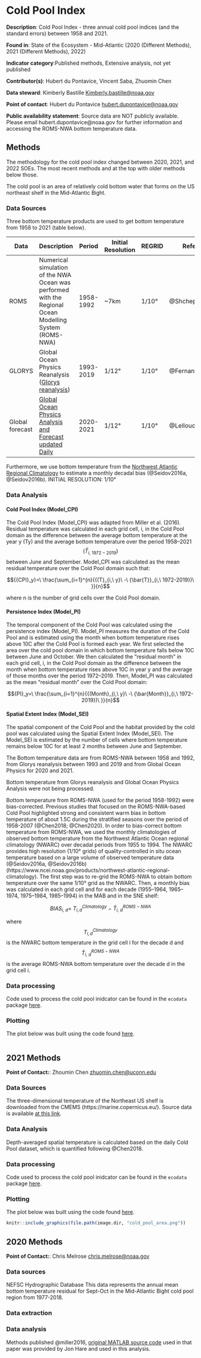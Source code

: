 # Cold Pool Index

**Description**: Cold Pool Index - three annual cold pool indices (and the standard errors) between 1958 and 2021. 

**Found in**: State of the Ecosystem - Mid-Atlantic (2020 (Different Methods), 2021 (Different Methods), 2022)

**Indicator category**:Published methods, Extensive analysis, not yet published

**Contributor(s)**: Hubert du Pontavice, Vincent Saba, Zhuomin Chen
  
**Data steward**: Kimberly Bastille <Kimberly.bastille@noaa.gov>
  
**Point of contact**: Hubert du Pontavice <hubert.dupontavice@noaa.gov>
  
**Public availability statement**: Source data are NOT publicly available. Please email hubert.dupontavice@noaa.gov for further information and accessing the ROMS-NWA bottom temperature data.

## Methods
The methodology for the cold pool index changed between 2020, 2021, and 2022 SOEs. The most recent methods and at the top with older methods below those.


The cold pool is an area of relatively cold bottom water that forms on the US northeast shelf in the Mid-Atlantic Bight.


### Data Sources
Three bottom temperature products are used to get bottom temperature from 1958 to 2021 (table below). 

| Data            | Description          |Period | Initial Resolution | REGRID | Reference              |
|-----------------|----------------------|-------|--------------------|--------|------------------------|
| ROMS | Numerical simulation of the NWA Ocean was performed with the Regional Ocean Modelling System (ROMS-NWA) | 1958-1992 | ~7km | 1/10° | @Shchepetkin2005 |
| GLORYS | Global Ocean Physics Reanalysis ([Glorys reanalysis](https://resources.marine.copernicus.eu/product-detail/GLOBAL_REANALYSIS_PHY_001_030/INFORMATION)) | 1993-2019 | 1/12° | 1/10° | @Fernandez2018 |
| Global forecast | [Global Ocean Physics Analysis and Forecast updated Daily](https://resources.marine.copernicus.eu/product-detail/GLOBAL_ANALYSIS_FORECAST_PHY_001_024/INFORMATION)| 2020-2021 |  1/12° | 1/10° | @Lellouche2018 |

Furthermore, we use bottom temperature from the [Northwest Atlantic Regional Climatology](https://www.ncei.noaa.gov/products/northwest-atlantic-regional-climatology) to estimate a monthly decadal bias (@Seidov2016a, @Seidov2016b).
INITIAL RESOLUTION: 1/10°


### Data Analysis

#### Cold Pool Index (Model_CPI)

The Cold Pool Index (Model_CPI) was adapted from Miller et al. (2016). Residual temperature was calculated in each grid cell, i, in the Cold Pool domain as the difference between the average bottom temperature at the year y (Ty) and the average bottom temperature over the period 1958–2021 $$({\bar{T}}_{i,\ 1972-2019})$$ between June and September. Model_CPI was calculated as the mean residual temperature over the Cold Pool domain such that:



$${{CPI}_y}=\ \frac{\sum_{i=1}^{n}{{(T}_{i,\ y}\ -\ {\bar{T}}_{i,\ 1972-2019})\ }}{n}$$





where n is the number of grid cells over the Cold Pool domain.

#### Persistence Index (Model_PI)

The temporal component of the Cold Pool was calculated using the persistence index (Model_PI). Model_PI measures the duration of the Cold Pool and is estimated using the month when bottom temperature rises above 10C after the Cold Pool is formed each year. We first selected the area over the cold pool domain in which bottom temperature falls below 10C between June and October. We then calculated the “residual month” in each grid cell, i, in the Cold Pool domain as the difference between the month when bottom temperature rises above 10C in year y and the average of those months over the period 1972–2019. Then, Model_PI was calculated as the mean “residual month” over the Cold Pool domain:


$${PI}_y=\ \frac{\sum_{i=1}^{n}{{(Month}_{i,\ y}\ -\ {\bar{Month}}_{i,\ 1972-2019})\ }}{n}$$


#### Spatial Extent Index (Model_SEI)

The spatial component of the Cold Pool and the habitat provided by the cold pool was calculated using the Spatial Extent Index (Model_SEI). The Model_SEI is estimated by the number of cells where bottom temperature remains below 10C for at least 2 months between June and September. 

The Bottom temperature data are from ROMS-NWA between 1958 and 1992, from Glorys reanalysis between 1993 and 2019 and from Global Ocean Physics for 2020 and 2021.

Bottom temperature from Glorys reanalysis and Global Ocean Physics Analysis were not being processed. 

Bottom temperature from ROMS-NWA (used for the period 1958-1992) were bias-corrected. Previous studies that focused on the ROMS-NWA-based Cold Pool highlighted strong and consistent warm bias in bottom temperature of about 1.5C during the stratified seasons over the period of 1958-2007 (@Chen2018; @Chen2020). In order to bias-correct bottom temperature from ROMS-NWA, we used the monthly climatologies of observed bottom temperature from the Northwest Atlantic Ocean regional climatology (NWARC) over decadal periods from 1955 to 1994. The NWARC provides high resolution (1/10° grids) of quality-controlled in situ ocean temperature based on a large volume of observed temperature data (@Seidov2016a, @Seidov2016b) (https://www.ncei.noaa.gov/products/northwest-atlantic-regional-climatology). The first step was to re-grid the ROMS-NWA to obtain bottom temperature over the same 1/10° grid as the NWARC. Then, a monthly bias was calculated in each grid cell and for each decade (1955–1964, 1965–1974, 1975–1984, 1985–1994) in the MAB and in the SNE shelf:

$${BIAS}_{i,\ d}=\ T_{i,d}^{Climatology}\ -\ {\bar{T}}_{i,\ d}^{ROMS-NWA}$$


where $$T_{i,d}^{Climatology}$$ is the NWARC bottom temperature in the grid cell i for the decade d and $${\bar{T}}_{i,\ d}^{ROMS-NWA}$$ is the average ROMS-NWA bottom temperature over the decade d in the grid cell i. 

### Data processing

Code used to process the cold pool inidcator can be found in the `ecodata` package [here](https://github.com/NOAA-EDAB/ecodata/blob/master/data-raw/get_cold_pool.R). 

### Plotting
The plot below was built using the code found
[here](https://github.com/NOAA-EDAB/ecodata/blob/master/chunk-scripts/LTL.Rmd-cold_pool.R). 



```r

```



## 2021 Methods
**Point of Contact:**: Zhoumin Chen <zhuomin.chen@uconn.edu>

### Data Sources
The three-dimensional temperature of the Northeast US shelf is downloaded from the CMEMS (https://marine.copernicus.eu/). Source data is available [at this link](https://resources.marine.copernicus.eu/?option=com_csw&task=results?option=com_csw&view=details&product_id=GLOBAL_REANALYSIS_PHY_001_030).

### Data Analysis
Depth-averaged spatial temperature is calculated based on the daily Cold Pool dataset, which is quantified following @Chen2018.

### Data processing

Code used to process the cold pool inidcator can be found in the `ecodata` package [here](https://github.com/NOAA-EDAB/ecodata/blob/master/data-raw/get_cold_pool.R). 

### Plotting
The plot below was built using the code found
[here](https://github.com/NOAA-EDAB/ecodata/blob/master/chunk-scripts/LTL.Rmd-cold_pool_map.R). 

```r
knitr::include_graphics(file.path(image.dir, "cold_pool_area.png"))
```

<!-- ```{r , code = readLines("https://raw.githubusercontent.com/NOAA-EDAB/ecodata/master/chunk-scripts/LTL_MAB.Rmd-cold_pool_map.R"), fig.cap = "Cold Pool Index", fig.align="center", eval=T, echo=F} -->
<!-- ``` -->


## 2020 Methods
**Point of Contact:**: Chris Melrose <chris.melrose@noaa.gov>

### Data sources
NEFSC Hydrographic Database
This data represents the annual mean bottom temperature residual for Sept-Oct in the Mid-Atlantic Bight cold pool region from 1977-2018.

### Data extraction 


### Data analysis
Methods published @miller2016, [original MATLAB source code](https://github.com/NOAA-EDAB/tech-doc/tree/master/R/stored_scripts/cold_pool_analysis.txt) used in that paper was provided by Jon Hare and used in this analysis.








